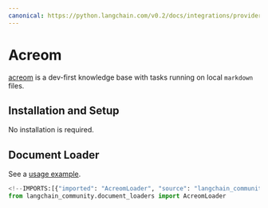 ```yaml
---
canonical: https://python.langchain.com/v0.2/docs/integrations/providers/acreom/
---
```


# Acreom

[acreom](https://acreom.com) is a dev-first knowledge base with tasks running on local `markdown` files.

## Installation and Setup

No installation is required. 

## Document Loader

See a [usage example](/docs/integrations/document_loaders/acreom).

```python
<!--IMPORTS:[{"imported": "AcreomLoader", "source": "langchain_community.document_loaders", "docs": "https://api.python.langchain.com/en/latest/document_loaders/langchain_community.document_loaders.acreom.AcreomLoader.html", "title": "Acreom"}]-->
from langchain_community.document_loaders import AcreomLoader
```